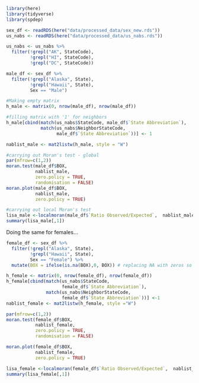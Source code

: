 ```r
library(here)
library(tidyverse)
library(spdep)
```

```r
sex_df <- readRDS(here("data/processed_data/sex_new.rds"))
us_nabs <- readRDS(here("data/processed_data/us_nabs.rds"))

us_nabs <- us_nabs %>%
  filter(!grepl("AK", StateCode),
         !grepl("HI", StateCode), 
         !grepl("DC", StateCode))
```

```r
male_df <- sex_df %>%
  filter(!grepl("Alaska", State),
         !grepl("Hawaii", State),
         Sex == "Male")

#Making empty matrix
h_male <- matrix(0, nrow(male_df), nrow(male_df))

#filling matrix with '1' for neighbors
h_male[cbind(match(us_nabs$StateCode, male_df$`State Abbreviation`), 
             match(us_nabs$NeighborStateCode,
                   male_df$`State Abbreviation`))] <- 1

nablist_male <- mat2listw(h_male, style = "W")
```


```r
#carrying out Moran's test - global
par(mfrow=c(1,2))
moran.test(male_df$BOX, 
           nablist_male,
           zero.policy = TRUE, 
           randomisation = FALSE)
moran.plot(male_df$BOX, 
           nablist_male, 
           zero.policy = TRUE)

#carrying out local Moran's test 
lisa_male <-localmoran(male_df$`Ratio Observed/Expected`,  nablist_male)
summary(lisa_male[,1])
```

Doing the same for females...
```r
female_df <- sex_df %>%
  filter(!grepl("Alaska", State),
         !grepl("Hawaii", State),
         Sex == "Female") %>% 
  mutate(BOX = ifelse(is.na(BOX),0, BOX)) # replacing NA with zeros so that we can run the Moran's test.

h_female <- matrix(0, nrow(female_df), nrow(female_df))
h_female[cbind(match(us_nabs$StateCode, 
                     female_df$`State Abbreviation`), 
               match(us_nabs$NeighborStateCode, 
                     female_df$`State Abbreviation`))] <-1
nablist_female <- mat2listw(h_female, style ="W")

par(mfrow=c(1,2))
moran.test(female_df$BOX,
           nablist_female,
           zero.policy = TRUE, 
           randomisation = FALSE)

moran.plot(female_df$BOX, 
           nablist_female,
           zero.policy = TRUE)

lisa_female <-localmoran(female_df$`Ratio Observed/Expected`,  nablist_female)
summary(lisa_female[,1])
```

